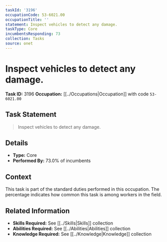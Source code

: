 ```yaml
---
taskId: '3196'
occupationCode: 53-6021.00
occupationTitle: ''
statement: Inspect vehicles to detect any damage.
taskType: Core
incumbentsResponding: 73
collection: Tasks
source: onet
---
```

# Inspect vehicles to detect any damage.

**Task ID:** 3196
**Occupation:** [[../Occupations|Occupation]] with code `53-6021.00`

## Task Statement

> Inspect vehicles to detect any damage.

## Details

- **Type:** Core
- **Performed By:** 73.0% of incumbents

## Context

This task is part of the standard duties performed in this occupation. The percentage indicates how common this task is among workers in the field.

## Related Information

- **Skills Required:** See [[../Skills|Skills]] collection
- **Abilities Required:** See [[../Abilities|Abilities]] collection
- **Knowledge Required:** See [[../Knowledge|Knowledge]] collection

